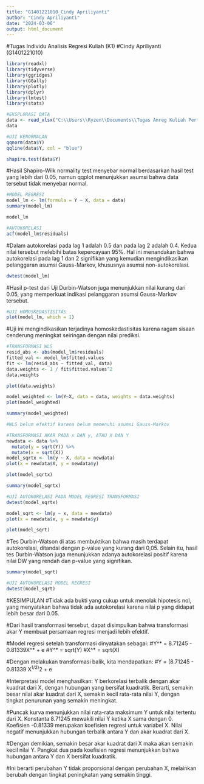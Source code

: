 ---
title: "G1401221010_Cindy Apriliyanti"
author: "Cindy Apriliyanti"
date: "2024-03-06"
output: html_document
---
#Tugas Individu Analisis Regresi Kuliah (K1)
#Cindy Apriliyanti (G1401221010)

```{r}
library(readxl)
library(tidyverse)
library(ggridges)
library(GGally)
library(plotly)
library(dplyr)
library(lmtest)
library(stats)
```

```{r}
#EKSPLORASI DATA
data <- read_xlsx("C:\\Users\\Ryzen\\Documents\\Tugas Anreg Kuliah Pertemuan 7.xlsx")
data
```
```{r}
#UJI KENORMALAN
qqnorm(data$Y)
qqline(data$Y, col = "blue")
```
```{r}
shapiro.test(data$Y)
```
#Hasil Shapiro-Wilk normality test menyebar normal berdasarkan hasil test yang lebih dari 0.05, namun qqplot menunjukkan asumsi bahwa data tersebut tidak menyebar normal.

```{r}
#MODEL REGRESI
model_lm <- lm(formula = Y ~ X, data = data)
summary(model_lm)
```
```{r}
model_lm
```
```{r}
#AUTOKORELASI
acf(model_lm$residuals)
```
#Dalam autokorelasi pada lag 1 adalah 0.5 dan pada lag 2 adalah 0.4. Kedua nilai tersebut melebihi batas kepercayaan 95%. Hal ini menandakan bahwa autokorelasi pada lag 1 dan 2 signifikan yang kemudian mengindikasikan pelanggaran asumsi Gauss-Markov, khususnya asumsi non-autokorelasi.

```{r}
dwtest(model_lm)
```
#Hasil p-test dari Uji Durbin-Watson juga menunjukkan nilai kurang dari 0.05, yang memperkuat indikasi pelanggaran asumsi Gauss-Markov tersebut.

```{r}
#UJI HOMOSKEDASTISITAS
plot(model_lm, which = 1)
```
#Uji ini mengindikasikan terjadinya homoskedastisitas karena ragam sisaan cenderung meningkat seiringan dengan nilai prediksi. 

```{r}
#TRANSFORMASI WLS
resid_abs <- abs(model_lm$residuals)
fitted_val <- model_lm$fitted.values
fit <- lm(resid_abs ~ fitted_val, data)
data.weights <- 1 / fit$fitted.values^2
data.weights
```
```{r}
plot(data.weights)
```
```{r}
model_weighted <- lm(Y~X, data = data, weights = data.weights)
plot(model_weighted)
```
```{r}
summary(model_weighted)

#WLS belum efektif karena belum memenuhi asumsi Gauss-Markov
```
```{r}
#TRANSFORMASI AKAR PADA x DAN y, ATAU X DAN Y
newdata <- data %>%
  mutate(y = sqrt(Y)) %>%
  mutate(x = sqrt(X))
model_sqrtx <- lm(y ~ X, data = newdata)
plot(x = newdata$X, y = newdata$y)
```
```{r}
plot(model_sqrtx)
```

```{r}
summary(model_sqrtx)
```
```{r}
#UJI AUTOKORELASI PADA MODEL REGRESI TRANSFORMASI
dwtest(model_sqrtx)
```
```{r}
model_sqrt <- lm(y ~ x, data = newdata)
plot(x = newdata$x, y = newdata$y)
```

```{r}
plot(model_sqrt)
```
#Tes Durbin-Watson di atas membuktikan bahwa masih terdapat autokorelasi, ditandai dengan p-value yang kurang dari 0,05. Selain itu, hasil tes Durbin-Watson juga menunjukkan adanya autokorelasi positif karena nilai DW yang rendah dan p-value yang signifikan. 

```{r}
summary(model_sqrt) 
```
```{r}
#UJI AUTOKORELASI MODEL REGRESI
dwtest(model_sqrt)
```
#KESIMPULAN
#Tidak ada bukti yang cukup untuk menolak hipotesis nol, yang menyatakan bahwa tidak ada autokorelasi karena nilai p yang didapat lebih besar dari 0.05.

#Dari hasil transformasi tersebut, dapat disimpulkan bahwa transformasi akar Y membuat persamaan regresi menjadi lebih efektif. 

#Model regresi setelah transformasi dinyatakan sebagai:
#Y^* = 8.71245 - 0.81339X^* + e
#Y^* = sqrt(Y)
#X^* = sqrt(X)

#Dengan melakukan transformasi balik, kita mendapatkan:
#Y = (8.71245 - 0.81339 X^1/2)^2 + e

#Interpretasi model menghasilkan: Y berkorelasi terbalik dengan akar kuadrat dari X, dengan hubungan yang bersifat kuadratik. Berarti, semakin besar nilai akar kuadrat dari X, semakin kecil rata-rata nilai Y, dengan tingkat penurunan yang semakin meningkat.

#Puncak kurva menunjukkan nilai rata-rata maksimum Y untuk nilai tertentu dari X. Konstanta 8.71245 mewakili nilai Y ketika X sama dengan 0. Koefisien -0.81339 merupakan koefisien regresi untuk variabel X. Nilai negatif menunjukkan hubungan terbalik antara Y dan akar kuadrat dari X. 

#Dengan demikian, semakin besar akar kuadrat dari X maka akan semakin kecil nilai Y. Pangkat dua pada koefisien regresi menunjukkan bahwa hubungan antara Y dan X bersifat kuadratik.

#Ini berarti perubahan Y tidak proporsional dengan perubahan X, melainkan berubah dengan tingkat peningkatan yang semakin tinggi.